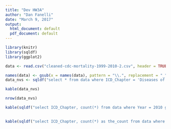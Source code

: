 ```yaml
---
title: "Dev HW3A"
author: "Dan Fanelli"
date: "March 9, 2017"
output:
  html_document: default
  pdf_document: default
---
```


```r

library(knitr)
library(sqldf)
library(ggplot2)

data <- read.csv("cleaned-cdc-mortality-1999-2010-2.csv", header = TRUE)

names(data) <- gsub(x = names(data), pattern = "\\.", replacement = "_")
data_nvs <- sqldf("select * from data where ICD_Chapter = 'Diseases of the nervous system' and Year = 2010")

kable(data_nvs)

nrow(data_nvs)

kable(sqldf("select ICD_Chapter, count(*) from data where Year = 2010 group by ICD_Chapter"))
    

kable(sqldf("select ICD_Chapter, count(*) as the_count from data where Year = 2010 and State != 'DC' group by ICD_Chapter"))

```

